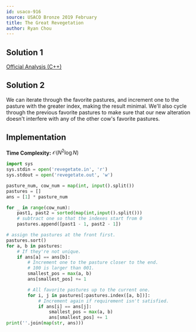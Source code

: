 ```yaml
---
id: usaco-916
source: USACO Bronze 2019 February
title: The Great Revegetation
author: Ryan Chou
---
```

## Solution 1
[Official Analysis (C++)](http://www.usaco.org/current/data/sol_revegetate_bronze_feb19.html)

## Solution 2
We can iterate through the favorite pastures, and increment one to the pasture with the greater index, making the result minimal.
We'll also cycle through the previous favorite pastures to make sure that our new alteration doesn't interfere with any of the other cow's favorite pastures.

## Implementation
**Time Complexity:** $\mathcal{O}(N^2\log{}N)$

<LanguageSection>
<PySection>

```py
import sys
sys.stdin = open('revegetate.in', 'r')
sys.stdout = open('revegetate.out', 'w')

pasture_num, cow_num = map(int, input().split())
pastures = []
ans = [1] * pasture_num

for _ in range(cow_num):
	past1, past2 = sorted(map(int,input().split()))
	# subtract one so that the indexes start from 0
	pastures.append([past1 - 1, past2 - 1])

# assign the pastures at the front first.
pastures.sort()
for a, b in pastures:
	# If they're not unique.
	if ans[a] == ans[b]:
		# Increment one to the pasture closer to the end.
		# 100 is larger than 001.
		smallest_pos = max(a, b)
		ans[smallest_pos] += 1

		# All favorite pastures up to the current one.
		for i, j in pastures[:pastures.index([a, b])]:
			# Increment again if requirement isn't satisfied.
			if ans[i] == ans[j]:
				smallest_pos = max(a, b)
				ans[smallest_pos] += 1
print(''.join(map(str, ans)))
```

</PySection>

</LanguageSection>
